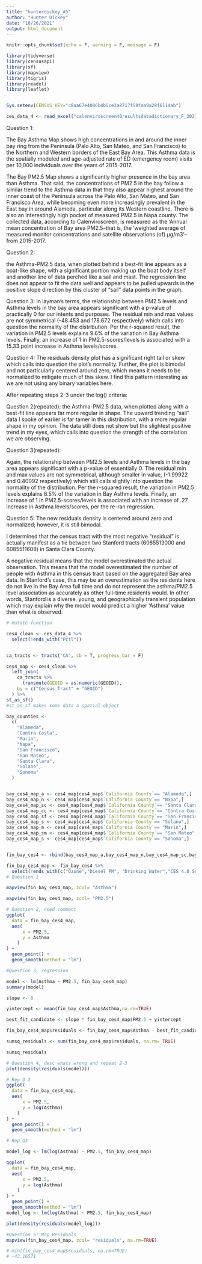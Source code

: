```yaml
---
title: "hunterdickey_A5"
author: "Hunter Dickey"
date: "10/26/2021"
output: html_document
---
```


```r
knitr::opts_chunk$set(echo = F, warning = F, message = F)
```


```r
library(tidyverse)
library(censusapi)
library(sf)
library(mapview)
library(tigris)
library(readxl)
library(leaflet)


Sys.setenv(CENSUS_KEY="c8aa67e4086b4b5ce3a8717f59faa9a28f611dab")

ces_data_4 <- read_excel("calenviroscreen40resultsdatadictionary_F_2021.xlsx")

```

Question 1: 

The Bay Asthma Map shows high concentrations in and around the inner bay ring from the Peninsula (Palo Alto, San Mateo, and San Francisco) to the Northern and Western borders of the East Bay Area. This Asthma data is the spatially modeled and age-adjusted rate of ED (emergency room) visits per 10,000 individuals over the years of 2015-2017.

The Bay PM2.5 Map shows a significantly higher presence in the bay area than Asthma. That said, the concentrations of PM2.5 in the bay follow a similar trend to the Asthma data in that they also appear highest around the inner coast of the Peninsula across the Palo Alto, San Mateo, and San Francisco Area, while becoming even more increasingly prevalent in the East bay in around Alameda, particular along its Western coastline. There is also an interestingly high pocket of measured PM2.5 in Napa county. 
The collected data, according to Calenviroscreen, is measured as the 'Annual mean concentration of Bay area PM2.5--that is, the 'weighted average of measured monitor concentrations and satellite observations (of) µg/m3'--from 2015-2017. 

Question 2:

the Asthma-PM2.5 data, when plotted behind a best-fit line appears as a boat-like shape, with a significant portion making up the boat body itself and another line of data perched like a sail and mast. The regression line does not appear to fit the data well and appears to be pulled upwards in the positive slope direction by this cluster of "sail" data points in the graph.

Question 3: 
In layman's terms, the relationship between PM2.5 levels and Asthma levels in the bay area appears significant with a p-value of practically 0 for our intents and purposes. The residual min and max values are not symmetrical (-48.453 and 178.672 respectively) which calls into question the normality of the distribution. Per the r-squared result, the variation in PM2.5 levels explains 9.6% of the variation in Bay Asthma levels. Finally, an increase of 1 in PM2.5-scores/levels is associated with a 15.33 point increase in Asthma levels/scores.  

Question 4:
The residuals density plot has a significant right tail or skew which calls into question the plot's normality. Further, the plot is bimodal and not particularly centered around zero, which means it needs to be normalized to mitigate much of this skew. I find this pattern interesting as we are not using any binary variables here. 

After repeating steps 2-3 under the log() criteria:

Question 2(repeated):
  the Asthma-PM2.5 data, when plotted along with a best-fit line appears far more regular in shape. The upward trending "sail" data I spoke of earlier is far tamer in this distribution, with a more regular shape in my opinion. The data still does not show but the slightest positive trend in my eyes, which calls into question the strength of the correlation we are observing.
  
Question 3(repeated):

Again, the relationship between PM2.5 levels and Asthma levels in the bay area appears significant with a p-value of essentially 0. The residual min and max values are not symmetrical, although smaller in value, (-1.99922 and 0.40092 respectively) which still calls slightly into question the normality of the distribution. Per the r-squared result, the variation in PM2.5 levels explains 8.5% of the variation in Bay Asthma levels. Finally, an increase of 1 in PM2.5-scores/levels is associated with an increase of .27 increase in Asthma levels/scores, per the re-ran regression. 

Question 5:
The new residuals density is centered around zero and normalized; however, it is still bimodal. 

I determined that the census tract with the most negative "residual" is actually manifest as a tie between two Stanford tracts (6085513000 and 6085511608) in Santa Clara County. 

A negative residual means that the model overestimated the actual observation. This means that the model overestimated the number of people with Asthma in this census tract based on the aggregated Bay area data. In Stanford's case, this may be an overestimation as the residents here do not live in the Bay Area full time and do not represent the asthma/PM2.5 level association as accurately as other full-time residents would. In other words, Stanford is a diverse, young, and geographically transient population which may explain why the model would predict a higher 'Asthma' value than what is observed. 

```r

# mutate function

ces4_clean <- ces_data_4 %>%
  select(!ends_with("Pctl"))


ca_tracts <- tracts("CA", cb = T, progress_bar = F)

ces4_map <- ces4_clean %>%
  left_join(
    ca_tracts %>%
      transmute(GEOID = as.numeric(GEOID)),
    by = c("Census Tract" = "GEOID")
  ) %>% 
st_as_sf()
#st_as_sf makes some data a spatial object 

bay_counties <-
  c(
    "Alameda",
    "Contra Costa",
    "Marin",
    "Napa",
    "San Francisco",
    "San Mateo",
    "Santa Clara",
    "Solano",
    "Sonoma"
  )


bay_ces4_map_a <- ces4_map[ces4_map$`California County`== "Alameda",]
bay_ces4_map_n <- ces4_map[ces4_map$`California County`== "Napa",]
bay_ces4_map_sc <- ces4_map[ces4_map$`California County`== "Santa Clara",]
bay_ces4_map_cc <- ces4_map[ces4_map$`California County`== "Contra Costa",]
bay_ces4_map_sf <- ces4_map[ces4_map$`California County`== "San Francisco",]
bay_ces4_map_s <- ces4_map[ces4_map$`California County`== "Solano",]
bay_ces4_map_m <- ces4_map[ces4_map$`California County`== "Marin",]
bay_ces4_map_sm <- ces4_map[ces4_map$`California County`== "San Mateo",]
bay_ces4_map_s <- ces4_map[ces4_map$`California County`== "Sonoma",]


fin_bay_ces4 <- rbind(bay_ces4_map_a,bay_ces4_map_n,bay_ces4_map_sc,bay_ces4_map_cc,bay_ces4_map_sf,bay_ces4_map_s,bay_ces4_map_m,bay_ces4_map_sm,bay_ces4_map_s)

fin_bay_ces4_map <- fin_bay_ces4 %>%
  select(!ends_with(c("Ozone","Diesel PM", "Drinking Water","CES 4.0 Score", "CES 4.0 Percentile", "CES 4.0 Percentile Range", "Lead", "Pesticides", "Tox. Release", "Traffic", "Cleanup Sites", "Groundwater Threats", "Haz. Waste", "IMP, Water Bodies", "Solid Waste", "Pollution Burden", "Low Birth Weight", "Cardiovascular Disease", "Education", "Linguistic Isolation", "Poverty", "Unemployment", "Housing Burden", "Longitude", "Latitude", "IMP. Water Bodies", "Pollution Burden Score", "Pop. Char.", "Pop. Char. Score")))
# Question 1

mapview(fin_bay_ces4_map, zcol= "Asthma")

mapview(fin_bay_ces4_map, zcol= "PM2.5")
```


```r
# Question 2, need comment
ggplot(
  data = fin_bay_ces4_map,
  aes(
      x = PM2.5,
      y = Asthma
    )
) +
  geom_point() +
  geom_smooth(method = "lm")
```


```r
#Question 3, regression

model <- lm(Asthma ~ PM2.5, fin_bay_ces4_map)
summary(model)
```

```r
slope <- 0

yintercept <- mean(fin_bay_ces4_map$Asthma,na.rm=TRUE)

best_fit_candidate <- slope * fin_bay_ces4_map$PM2.5 + yintercept 

fin_bay_ces4_map$residuals <- fin_bay_ces4_map$Asthma - best_fit_candidate

sumsq_residuals <- sum(fin_bay_ces4_map$residuals, na.rm= TRUE)

sumsq_residuals

```


```r
# Question 4, desc whats wrong and repeat 2-3
plot(density(residuals(model)))
```


```r
# Rep Q 2
ggplot(
  data = fin_bay_ces4_map,
  aes(
      x = PM2.5,
      y = log(Asthma)
    )
) +
  geom_point() +
  geom_smooth(method = "lm")
```

```r
# Rep Q3

model_log <- lm(log(Asthma) ~ PM2.5, fin_bay_ces4_map)
```

```r

ggplot(
  data = fin_bay_ces4_map,
  aes(
      x = PM2.5,
      y = log(Asthma)
    )
) +
  geom_point() +
  geom_smooth(method = "lm")
model_log <- lm(log(Asthma) ~ PM2.5, fin_bay_ces4_map)

plot(density(residuals(model_log)))
```

```r
#Question 5: Map Residuals
mapview(fin_bay_ces4_map, zcol= "residuals", na.rm=TRUE)

# min(fin_bay_ces4_map$residuals, na.rm=TRUE)
# -43.16571

```

